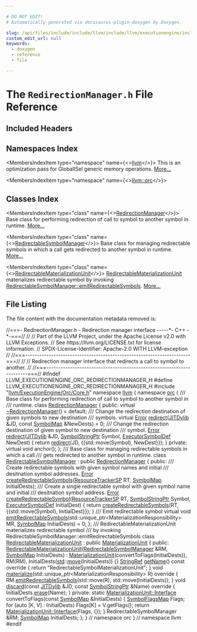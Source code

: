 ```yaml
---

# DO NOT EDIT!
# Automatically generated via docusaurus-plugin-doxygen by Doxygen.

slug: /api/files/include/include/llvm/include/llvm/executionengine/include/llvm/executionengine/orc/redirectionmanager-h
custom_edit_url: null
keywords:
  - doxygen
  - reference
  - file

---
```





# The `RedirectionManager.h` File Reference

<DoxygenPage pluginConfig={pluginConfig}>



## Included Headers

<IncludesList>
<IncludesListItem
  filePath="llvm/ExecutionEngine/Orc/Core.h"
  permalink="/docs/api/files/include/include/llvm/include/llvm/executionengine/include/llvm/executionengine/orc/core-h"
  isLocal="true" />
</IncludesList>

## Namespaces Index

<MembersIndex>

<MembersIndexItem
  type="namespace"
  name={<><a href="/docs/api/namespaces/llvm">llvm</a></>}>
This is an optimization pass for GlobalISel generic memory operations. <a href="/docs/api/namespaces/llvm/#details">More...</a>
</MembersIndexItem>

<MembersIndexItem
  type="namespace"
  name={<><a href="/docs/api/namespaces/llvm/orc">llvm::orc</a></>}>
</MembersIndexItem>

</MembersIndex>

## Classes Index

<MembersIndex>

<MembersIndexItem
  type="class"
  name={<><a href="/docs/api/classes/llvm/orc/redirectionmanager">RedirectionManager</a></>}>
Base class for performing redirection of call to symbol to another symbol in runtime. <a href="/docs/api/classes/llvm/orc/redirectionmanager/#details">More...</a>
</MembersIndexItem>

<MembersIndexItem
  type="class"
  name={<><a href="/docs/api/classes/llvm/orc/redirectablesymbolmanager">RedirectableSymbolManager</a></>}>
Base class for managing redirectable symbols in which a call gets redirected to another symbol in runtime. <a href="/docs/api/classes/llvm/orc/redirectablesymbolmanager/#details">More...</a>
</MembersIndexItem>

<MembersIndexItem
  type="class"
  name={<><a href="/docs/api/classes/llvm/orc/redirectablematerializationunit">RedirectableMaterializationUnit</a></>}>
<a href="/docs/api/classes/llvm/orc/redirectablematerializationunit">RedirectableMaterializationUnit</a> materializes redirectable symbol by invoking <a href="/docs/api/classes/llvm/orc/redirectablesymbolmanager/#adeba1076cb445206426dd27c5158c16c">RedirectableSymbolManager::emitRedirectableSymbols</a>. <a href="/docs/api/classes/llvm/orc/redirectablematerializationunit/#details">More...</a>
</MembersIndexItem>

</MembersIndex>


## File Listing

The file content with the documentation metadata removed is:

<ProgramListing>

<Link id="l00001" /><CodeLine lineNumber="1"><span class="doxyHighlightComment">//===- RedirectionManager.h - Redirection manager interface -----&#42;- C++ -&#42;-===//</span></CodeLine>
<Link id="l00002" /><CodeLine lineNumber="2"><span class="doxyHighlightComment">//</span></CodeLine>
<Link id="l00003" /><CodeLine lineNumber="3"><span class="doxyHighlightComment">// Part of the LLVM Project, under the Apache License v2.0 with LLVM Exceptions.</span></CodeLine>
<Link id="l00004" /><CodeLine lineNumber="4"><span class="doxyHighlightComment">// See https://llvm.org/LICENSE.txt for license information.</span></CodeLine>
<Link id="l00005" /><CodeLine lineNumber="5"><span class="doxyHighlightComment">// SPDX-License-Identifier: Apache-2.0 WITH LLVM-exception</span></CodeLine>
<Link id="l00006" /><CodeLine lineNumber="6"><span class="doxyHighlightComment">//</span></CodeLine>
<Link id="l00007" /><CodeLine lineNumber="7"><span class="doxyHighlightComment">//===----------------------------------------------------------------------===//</span></CodeLine>
<Link id="l00008" /><CodeLine lineNumber="8"><span class="doxyHighlightComment">//</span></CodeLine>
<Link id="l00009" /><CodeLine lineNumber="9"><span class="doxyHighlightComment">// Redirection manager interface that redirects a call to symbol to another.</span></CodeLine>
<Link id="l00010" /><CodeLine lineNumber="10"><span class="doxyHighlightComment">//</span></CodeLine>
<Link id="l00011" /><CodeLine lineNumber="11"><span class="doxyHighlightComment">//===----------------------------------------------------------------------===//</span></CodeLine>
<Link id="l00012" /><CodeLine lineNumber="12"></CodeLine>
<Link id="l00013" /><CodeLine lineNumber="13"><span class="doxyHighlightPreprocessor">#ifndef LLVM&#95;EXECUTIONENGINE&#95;ORC&#95;REDIRECTIONMANAGER&#95;H</span></CodeLine>
<Link id="l00014" /><CodeLine lineNumber="14"><span class="doxyHighlightPreprocessor">#define LLVM&#95;EXECUTIONENGINE&#95;ORC&#95;REDIRECTIONMANAGER&#95;H</span></CodeLine>
<Link id="l00015" /><CodeLine lineNumber="15"></CodeLine>
<Link id="l00016" /><CodeLine lineNumber="16"><span class="doxyHighlightPreprocessor">#include &quot;<a href="/docs/api/files/include/include/llvm/include/llvm/executionengine/include/llvm/executionengine/orc/core-h">llvm/ExecutionEngine/Orc/Core.h</a>&quot;</span></CodeLine>
<Link id="l00017" /><CodeLine lineNumber="17"></CodeLine>
<Link id="l00018" /><CodeLine lineNumber="18"><span class="doxyHighlightKeyword">namespace </span><span class="doxyHighlight"><a href="/docs/api/namespaces/llvm">llvm</a> &#123;</span></CodeLine>
<Link id="l00019" /><CodeLine lineNumber="19"><span class="doxyHighlightKeyword">namespace </span><span class="doxyHighlight"><a href="/docs/api/namespaces/llvm/orc">orc</a> &#123;</span></CodeLine>
<Link id="l00020" /><CodeLine lineNumber="20"></CodeLine>
<Link id="l00021" /><CodeLine lineNumber="21"><span class="doxyHighlightComment">/// Base class for performing redirection of call to symbol to another symbol in</span></CodeLine>
<Link id="l00022" /><CodeLine lineNumber="22"><span class="doxyHighlightComment">/// runtime.</span></CodeLine>
<Link id="l00023" /><CodeLine lineNumber="23" lineLink="/docs/api/classes/llvm/orc/redirectionmanager"><span class="doxyHighlightKeyword">class </span><span class="doxyHighlight"><a href="/docs/api/classes/llvm/orc/redirectionmanager">RedirectionManager</a> &#123;</span></CodeLine>
<Link id="l00024" /><CodeLine lineNumber="24"><span class="doxyHighlightKeyword">public</span><span class="doxyHighlight">:</span></CodeLine>
<Link id="l00025" /><CodeLine lineNumber="25" lineLink="/docs/api/classes/llvm/orc/redirectionmanager/#ab3dcae693649dc31df7f2e7220e2f4b4"><span class="doxyHighlight">  </span><span class="doxyHighlightKeyword">virtual</span><span class="doxyHighlight"> <a href="/docs/api/classes/llvm/orc/redirectionmanager/#ab3dcae693649dc31df7f2e7220e2f4b4">~RedirectionManager</a>() = </span><span class="doxyHighlightKeywordFlow">default</span><span class="doxyHighlight">;</span></CodeLine>
<Link id="l00026" /><CodeLine lineNumber="26"></CodeLine>
<Link id="l00027" /><CodeLine lineNumber="27"><span class="doxyHighlightComment">  /// Change the redirection destination of given symbols to new destination</span></CodeLine>
<Link id="l00028" /><CodeLine lineNumber="28"><span class="doxyHighlightComment">  /// symbols.</span></CodeLine>
<Link id="l00029" /><CodeLine lineNumber="29" lineLink="/docs/api/classes/llvm/orc/redirectionmanager/#a84d8760da1639d9175887efd5b031aa0"><span class="doxyHighlight">  </span><span class="doxyHighlightKeyword">virtual</span><span class="doxyHighlight"> <a href="/docs/api/classes/llvm/error">Error</a> <a href="/docs/api/classes/llvm/orc/redirectionmanager/#a84d8760da1639d9175887efd5b031aa0">redirect</a>(<a href="/docs/api/classes/llvm/orc/jitdylib">JITDylib</a> &amp;JD, </span><span class="doxyHighlightKeyword">const</span><span class="doxyHighlight"> <a href="/docs/api/namespaces/llvm/orc/#a8ab9a099de556e888c5f92a4fe49d2fa">SymbolMap</a> &amp;NewDests) = 0;</span></CodeLine>
<Link id="l00030" /><CodeLine lineNumber="30"></CodeLine>
<Link id="l00031" /><CodeLine lineNumber="31"><span class="doxyHighlightComment">  /// Change the redirection destination of given symbol to new destination</span></CodeLine>
<Link id="l00032" /><CodeLine lineNumber="32"><span class="doxyHighlightComment">  /// symbol.</span></CodeLine>
<Link id="l00033" /><CodeLine lineNumber="33" lineLink="/docs/api/classes/llvm/orc/redirectionmanager/#ae1bab045510d4f0656f253d24063f003"><span class="doxyHighlight">  <a href="/docs/api/classes/llvm/error">Error</a> <a href="/docs/api/classes/llvm/orc/redirectionmanager/#ae1bab045510d4f0656f253d24063f003">redirect</a>(<a href="/docs/api/classes/llvm/orc/jitdylib">JITDylib</a> &amp;JD, <a href="/docs/api/classes/llvm/orc/symbolstringptr">SymbolStringPtr</a> Symbol,</span></CodeLine>
<Link id="l00034" /><CodeLine lineNumber="34"><span class="doxyHighlight">                 <a href="/docs/api/classes/llvm/orc/executorsymboldef">ExecutorSymbolDef</a> NewDest) &#123;</span></CodeLine>
<Link id="l00035" /><CodeLine lineNumber="35"><span class="doxyHighlight">    </span><span class="doxyHighlightKeywordFlow">return</span><span class="doxyHighlight"> <a href="/docs/api/classes/llvm/orc/redirectionmanager/#a84d8760da1639d9175887efd5b031aa0">redirect</a>(JD, &#123;&#123;std::move(Symbol), NewDest&#125;&#125;);</span></CodeLine>
<Link id="l00036" /><CodeLine lineNumber="36"><span class="doxyHighlight">  &#125;</span></CodeLine>
<Link id="l00037" /><CodeLine lineNumber="37"></CodeLine>
<Link id="l00038" /><CodeLine lineNumber="38"><span class="doxyHighlightKeyword">private</span><span class="doxyHighlight">:</span></CodeLine>
<Link id="l00039" /><CodeLine lineNumber="39"><span class="doxyHighlight">  </span><span class="doxyHighlightKeyword">virtual</span><span class="doxyHighlight"> </span><span class="doxyHighlightKeywordType">void</span><span class="doxyHighlight"> anchor();</span></CodeLine>
<Link id="l00040" /><CodeLine lineNumber="40"><span class="doxyHighlight">&#125;;</span></CodeLine>
<Link id="l00041" /><CodeLine lineNumber="41"></CodeLine>
<Link id="l00042" /><CodeLine lineNumber="42"><span class="doxyHighlightComment">/// Base class for managing redirectable symbols in which a call</span></CodeLine>
<Link id="l00043" /><CodeLine lineNumber="43"><span class="doxyHighlightComment">/// gets redirected to another symbol in runtime.</span></CodeLine>
<Link id="l00044" /><CodeLine lineNumber="44" lineLink="/docs/api/classes/llvm/orc/redirectablesymbolmanager"><span class="doxyHighlightKeyword">class </span><span class="doxyHighlight"><a href="/docs/api/classes/llvm/orc/redirectablesymbolmanager">RedirectableSymbolManager</a> : </span><span class="doxyHighlightKeyword">public</span><span class="doxyHighlight"> <a href="/docs/api/classes/llvm/orc/redirectionmanager">RedirectionManager</a> &#123;</span></CodeLine>
<Link id="l00045" /><CodeLine lineNumber="45"><span class="doxyHighlightKeyword">public</span><span class="doxyHighlight">:</span></CodeLine>
<Link id="l00046" /><CodeLine lineNumber="46"><span class="doxyHighlightComment">  /// Create redirectable symbols with given symbol names and initial</span></CodeLine>
<Link id="l00047" /><CodeLine lineNumber="47"><span class="doxyHighlightComment">  /// desitnation symbol addresses.</span></CodeLine>
<Link id="l00048" /><CodeLine lineNumber="48"><span class="doxyHighlight">  <a href="/docs/api/classes/llvm/error">Error</a> <a href="/docs/api/classes/llvm/orc/redirectablesymbolmanager/#aa3bba6d1a7f84b8ead4d44a6788ee929">createRedirectableSymbols</a>(<a href="/docs/api/namespaces/llvm/orc/#a25b487d71ccd2a8f38131e2b21c5d612">ResourceTrackerSP</a> RT, <a href="/docs/api/namespaces/llvm/orc/#a8ab9a099de556e888c5f92a4fe49d2fa">SymbolMap</a> InitialDests);</span></CodeLine>
<Link id="l00049" /><CodeLine lineNumber="49"></CodeLine>
<Link id="l00050" /><CodeLine lineNumber="50"><span class="doxyHighlightComment">  /// Create a single redirectable symbol with given symbol name and initial</span></CodeLine>
<Link id="l00051" /><CodeLine lineNumber="51"><span class="doxyHighlightComment">  /// desitnation symbol address.</span></CodeLine>
<Link id="l00052" /><CodeLine lineNumber="52" lineLink="/docs/api/classes/llvm/orc/redirectablesymbolmanager/#ab736237f4b3f3a8c0569a3718caabcf0"><span class="doxyHighlight">  <a href="/docs/api/classes/llvm/error">Error</a> <a href="/docs/api/classes/llvm/orc/redirectablesymbolmanager/#ab736237f4b3f3a8c0569a3718caabcf0">createRedirectableSymbol</a>(<a href="/docs/api/namespaces/llvm/orc/#a25b487d71ccd2a8f38131e2b21c5d612">ResourceTrackerSP</a> RT, <a href="/docs/api/classes/llvm/orc/symbolstringptr">SymbolStringPtr</a> Symbol,</span></CodeLine>
<Link id="l00053" /><CodeLine lineNumber="53"><span class="doxyHighlight">                                 <a href="/docs/api/classes/llvm/orc/executorsymboldef">ExecutorSymbolDef</a> InitialDest) &#123;</span></CodeLine>
<Link id="l00054" /><CodeLine lineNumber="54"><span class="doxyHighlight">    </span><span class="doxyHighlightKeywordFlow">return</span><span class="doxyHighlight"> <a href="/docs/api/classes/llvm/orc/redirectablesymbolmanager/#aa3bba6d1a7f84b8ead4d44a6788ee929">createRedirectableSymbols</a>(RT, &#123;&#123;std::move(Symbol), InitialDest&#125;&#125;);</span></CodeLine>
<Link id="l00055" /><CodeLine lineNumber="55"><span class="doxyHighlight">  &#125;</span></CodeLine>
<Link id="l00056" /><CodeLine lineNumber="56"></CodeLine>
<Link id="l00057" /><CodeLine lineNumber="57"><span class="doxyHighlightComment">  /// Emit redirectable symbol</span></CodeLine>
<Link id="l00058" /><CodeLine lineNumber="58"><span class="doxyHighlight">  </span><span class="doxyHighlightKeyword">virtual</span><span class="doxyHighlight"> </span><span class="doxyHighlightKeywordType">void</span></CodeLine>
<Link id="l00059" /><CodeLine lineNumber="59" lineLink="/docs/api/classes/llvm/orc/redirectablesymbolmanager/#adeba1076cb445206426dd27c5158c16c"><span class="doxyHighlight">  <a href="/docs/api/classes/llvm/orc/redirectablesymbolmanager/#adeba1076cb445206426dd27c5158c16c">emitRedirectableSymbols</a>(std::unique&#95;ptr&lt;MaterializationResponsibility&gt; MR,</span></CodeLine>
<Link id="l00060" /><CodeLine lineNumber="60"><span class="doxyHighlight">                          <a href="/docs/api/namespaces/llvm/orc/#a8ab9a099de556e888c5f92a4fe49d2fa">SymbolMap</a> InitialDests) = 0;</span></CodeLine>
<Link id="l00061" /><CodeLine lineNumber="61"><span class="doxyHighlight">&#125;;</span></CodeLine>
<Link id="l00062" /><CodeLine lineNumber="62"></CodeLine>
<Link id="l00063" /><CodeLine lineNumber="63"><span class="doxyHighlightComment">/// RedirectableMaterializationUnit materializes redirectable symbol</span></CodeLine>
<Link id="l00064" /><CodeLine lineNumber="64"><span class="doxyHighlightComment">/// by invoking RedirectableSymbolManager::emitRedirectableSymbols</span></CodeLine>
<Link id="l00065" /><CodeLine lineNumber="65" lineLink="/docs/api/classes/llvm/orc/redirectablematerializationunit"><span class="doxyHighlightKeyword">class </span><span class="doxyHighlight"><a href="/docs/api/classes/llvm/orc/redirectablematerializationunit/#a5b753e5b1dfdf2a6b8bbbbd98019bf84">RedirectableMaterializationUnit</a> : </span><span class="doxyHighlightKeyword">public</span><span class="doxyHighlight"> <a href="/docs/api/classes/llvm/orc/materializationunit/#a1233ea2ef51205e4954cdc12e7bc2d81">MaterializationUnit</a> &#123;</span></CodeLine>
<Link id="l00066" /><CodeLine lineNumber="66"><span class="doxyHighlightKeyword">public</span><span class="doxyHighlight">:</span></CodeLine>
<Link id="l00067" /><CodeLine lineNumber="67" lineLink="/docs/api/classes/llvm/orc/redirectablematerializationunit/#a5b753e5b1dfdf2a6b8bbbbd98019bf84"><span class="doxyHighlight">  <a href="/docs/api/classes/llvm/orc/redirectablematerializationunit/#a5b753e5b1dfdf2a6b8bbbbd98019bf84">RedirectableMaterializationUnit</a>(<a href="/docs/api/classes/llvm/orc/redirectablesymbolmanager">RedirectableSymbolManager</a> &amp;RM,</span></CodeLine>
<Link id="l00068" /><CodeLine lineNumber="68"><span class="doxyHighlight">                                  <a href="/docs/api/namespaces/llvm/orc/#a8ab9a099de556e888c5f92a4fe49d2fa">SymbolMap</a> InitialDests)</span></CodeLine>
<Link id="l00069" /><CodeLine lineNumber="69"><span class="doxyHighlight">      : <a href="/docs/api/classes/llvm/orc/materializationunit/#a1233ea2ef51205e4954cdc12e7bc2d81">MaterializationUnit</a>(convertToFlags(InitialDests)), RM(RM),</span></CodeLine>
<Link id="l00070" /><CodeLine lineNumber="70"><span class="doxyHighlight">        InitialDests(<a href="/docs/api/namespaces/std">std</a>::<a href="/docs/api/namespaces/llvm/#abfc9c7ecf70f66901e439f7c04ef3dbb">move</a>(InitialDests)) &#123;&#125;</span></CodeLine>
<Link id="l00071" /><CodeLine lineNumber="71"></CodeLine>
<Link id="l00072" /><CodeLine lineNumber="72" lineLink="/docs/api/classes/llvm/orc/redirectablematerializationunit/#a545e0949dbe2a7f58055351bcbfe67b7"><span class="doxyHighlight">  <a href="/docs/api/classes/llvm/stringref">StringRef</a> <a href="/docs/api/classes/llvm/orc/redirectablematerializationunit/#a545e0949dbe2a7f58055351bcbfe67b7">getName</a>()</span><span class="doxyHighlightKeyword"> const override </span><span class="doxyHighlight">&#123;</span></CodeLine>
<Link id="l00073" /><CodeLine lineNumber="73"><span class="doxyHighlight">    </span><span class="doxyHighlightKeywordFlow">return</span><span class="doxyHighlight"> </span><span class="doxyHighlightStringLiteral">&quot;RedirectableSymbolMaterializationUnit&quot;</span><span class="doxyHighlight">;</span></CodeLine>
<Link id="l00074" /><CodeLine lineNumber="74"><span class="doxyHighlight">  &#125;</span></CodeLine>
<Link id="l00075" /><CodeLine lineNumber="75"></CodeLine>
<Link id="l00076" /><CodeLine lineNumber="76" lineLink="/docs/api/classes/llvm/orc/redirectablematerializationunit/#a6b07efb25a47caecb0f7c8a729f6e100"><span class="doxyHighlight">  </span><span class="doxyHighlightKeywordType">void</span><span class="doxyHighlight"> <a href="/docs/api/classes/llvm/orc/redirectablematerializationunit/#a6b07efb25a47caecb0f7c8a729f6e100">materialize</a>(std::unique&#95;ptr&lt;MaterializationResponsibility&gt; R)</span><span class="doxyHighlightKeyword"> override </span><span class="doxyHighlight">&#123;</span></CodeLine>
<Link id="l00077" /><CodeLine lineNumber="77"><span class="doxyHighlight">    RM.<a href="/docs/api/classes/llvm/orc/redirectablesymbolmanager/#adeba1076cb445206426dd27c5158c16c">emitRedirectableSymbols</a>(std::move(R), std::move(InitialDests));</span></CodeLine>
<Link id="l00078" /><CodeLine lineNumber="78"><span class="doxyHighlight">  &#125;</span></CodeLine>
<Link id="l00079" /><CodeLine lineNumber="79"></CodeLine>
<Link id="l00080" /><CodeLine lineNumber="80" lineLink="/docs/api/classes/llvm/orc/redirectablematerializationunit/#a6a0f0c139fbc1606bec46f2f79193fc2"><span class="doxyHighlight">  </span><span class="doxyHighlightKeywordType">void</span><span class="doxyHighlight"> <a href="/docs/api/classes/llvm/orc/redirectablematerializationunit/#a6a0f0c139fbc1606bec46f2f79193fc2">discard</a>(</span><span class="doxyHighlightKeyword">const</span><span class="doxyHighlight"> <a href="/docs/api/classes/llvm/orc/materializationunit/#a235f764fe0f700836f89667ef5a0033b">JITDylib</a> &amp;JD, </span><span class="doxyHighlightKeyword">const</span><span class="doxyHighlight"> <a href="/docs/api/classes/llvm/orc/symbolstringptr">SymbolStringPtr</a> &amp;Name)</span><span class="doxyHighlightKeyword"> override </span><span class="doxyHighlight">&#123;</span></CodeLine>
<Link id="l00081" /><CodeLine lineNumber="81"><span class="doxyHighlight">    InitialDests.<a href="/docs/api/classes/llvm/densemapbase/#a1eb8504bab5f794778d82db6ac829923">erase</a>(Name);</span></CodeLine>
<Link id="l00082" /><CodeLine lineNumber="82"><span class="doxyHighlight">  &#125;</span></CodeLine>
<Link id="l00083" /><CodeLine lineNumber="83"></CodeLine>
<Link id="l00084" /><CodeLine lineNumber="84"><span class="doxyHighlightKeyword">private</span><span class="doxyHighlight">:</span></CodeLine>
<Link id="l00085" /><CodeLine lineNumber="85"><span class="doxyHighlight">  </span><span class="doxyHighlightKeyword">static</span><span class="doxyHighlight"> <a href="/docs/api/structs/llvm/orc/materializationunit/interface">MaterializationUnit::Interface</a></span></CodeLine>
<Link id="l00086" /><CodeLine lineNumber="86"><span class="doxyHighlight">  convertToFlags(</span><span class="doxyHighlightKeyword">const</span><span class="doxyHighlight"> <a href="/docs/api/namespaces/llvm/orc/#a8ab9a099de556e888c5f92a4fe49d2fa">SymbolMap</a> &amp;InitialDests) &#123;</span></CodeLine>
<Link id="l00087" /><CodeLine lineNumber="87"><span class="doxyHighlight">    <a href="/docs/api/namespaces/llvm/orc/#afd6431981e7fdfd4b5d2794f04d7d913">SymbolFlagsMap</a> Flags;</span></CodeLine>
<Link id="l00088" /><CodeLine lineNumber="88"><span class="doxyHighlight">    </span><span class="doxyHighlightKeywordFlow">for</span><span class="doxyHighlight"> (</span><span class="doxyHighlightKeyword">auto</span><span class="doxyHighlight"> &#91;K, V&#93; : InitialDests)</span></CodeLine>
<Link id="l00089" /><CodeLine lineNumber="89"><span class="doxyHighlight">      Flags&#91;K&#93; = V.getFlags();</span></CodeLine>
<Link id="l00090" /><CodeLine lineNumber="90"><span class="doxyHighlight">    </span><span class="doxyHighlightKeywordFlow">return</span><span class="doxyHighlight"> <a href="/docs/api/structs/llvm/orc/materializationunit/interface">MaterializationUnit::Interface</a>(Flags, &#123;&#125;);</span></CodeLine>
<Link id="l00091" /><CodeLine lineNumber="91"><span class="doxyHighlight">  &#125;</span></CodeLine>
<Link id="l00092" /><CodeLine lineNumber="92"></CodeLine>
<Link id="l00093" /><CodeLine lineNumber="93"><span class="doxyHighlight">  RedirectableSymbolManager &amp;RM;</span></CodeLine>
<Link id="l00094" /><CodeLine lineNumber="94"><span class="doxyHighlight">  <a href="/docs/api/namespaces/llvm/orc/#a8ab9a099de556e888c5f92a4fe49d2fa">SymbolMap</a> InitialDests;</span></CodeLine>
<Link id="l00095" /><CodeLine lineNumber="95"><span class="doxyHighlight">&#125;;</span></CodeLine>
<Link id="l00096" /><CodeLine lineNumber="96"></CodeLine>
<Link id="l00097" /><CodeLine lineNumber="97"><span class="doxyHighlight">&#125; </span><span class="doxyHighlightComment">// namespace orc</span></CodeLine>
<Link id="l00098" /><CodeLine lineNumber="98"><span class="doxyHighlight">&#125; </span><span class="doxyHighlightComment">// namespace llvm</span></CodeLine>
<Link id="l00099" /><CodeLine lineNumber="99"></CodeLine>
<Link id="l00100" /><CodeLine lineNumber="100"><span class="doxyHighlightPreprocessor">#endif</span></CodeLine>

</ProgramListing>


</DoxygenPage>
